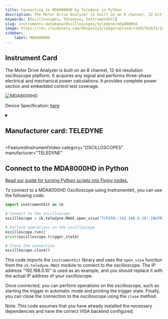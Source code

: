```yaml
---
title: Connecting to MDA8000HD by Teledyne in Python
description: The Motor Drive Analyzer is built on an 8 channel, 12-bit resolution oscilloscope platform. It acquires any signal and performs three-phase electrical and mechanical power calculations. It provides complete power section and embedded control test coverage.
keywords: [Oscilloscopes, Teledyne, InstrumentKit] 
slug: instruments-database/Oscilloscopes/teledyne/mda8000hd 
image: https://res.cloudinary.com/dhopxs1y3/image/upload/v1691782631/Instruments/Oscilloscopes/MDA8000HD/MDA8000HD.webp
sidebar:
    label: MDA8000HD 
---
```



## Instrument Card

The Motor Drive Analyzer is built on an 8 channel, 12-bit resolution oscilloscope platform. It acquires any signal and performs three-phase electrical and mechanical power calculations. It provides complete power section and embedded control test coverage.

![MDA8000HD](https://res.cloudinary.com/dhopxs1y3/image/upload/v1691782631/Instruments/Oscilloscopes/MDA8000HD/MDA8000HD.webp)

Device Specification: [here](https://cdn.teledynelecroy.com/files/pdf/mda8000hd-datasheet.pdf)

<details style={{ marginTop: "15px"}}>
<summary><h2 style={{display:'inline'}}>Manufacturer card: TELEDYNE</h2></summary>

![TELEDYNE](https://res.cloudinary.com/dhopxs1y3/image/upload/v1692812958/Instruments/Vendor%20Logos/Teledyne_technologies.png)

Teledyne LeCroy is an American manufacturer of oscilloscopes, protocol analyzers and other test equipment. LeCroy is now a subsidiary of Teledyne Technologies.

- Headquarters: USA
- Yearly Revenue (millions, USD): 5458.6
- Vendor Website: [here](https://www.teledynelecroy.com/)

</details>


<FeaturedInstrumentVideo
  category="OSCILLOSCOPES"
  manufacturer="TELEDYNE"
></FeaturedInstrumentVideo>

## Connect to the MDA8000HD in Python

[Read our guide for turning Python scripts into Flojoy nodes.](https://docs.flojoy.ai/contribution/blocks/custom-flojoy-block/)



<Tabs>
<TabItem value="Flojoy" label="Flojoy" className="flojoy-instrument-tabs">

<NodeCardCollection category="OSCILLOSCOPES" manufacturer="Teledyne"></NodeCardCollection>

</TabItem>
<TabItem value="InstrumentKit" label="InstrumentKit">

To connect to a MDA8000HD Oscilloscope using Instrumentkit, you can use the following code:

```python
import instrumentkit as ik

# Connect to the oscilloscope
oscilloscope = ik.teledyne.MAUI.open_visa("TCPIP0::192.168.0.10::INSTR")

# Perform operations on the oscilloscope
oscilloscope.run()
print(oscilloscope.trigger_state)

# Close the connection
oscilloscope.close()
```

This code imports the `instrumentkit` library and uses the `open_visa` function from the `ik.teledyne.MAUI` module to connect to the oscilloscope. The IP address "192.168.0.10" is used as an example, and you should replace it with the actual IP address of your oscilloscope.

Once connected, you can perform operations on the oscilloscope, such as starting the trigger in automatic mode and printing the trigger state. Finally, you can close the connection to the oscilloscope using the `close` method.

Note: This code assumes that you have already installed the necessary dependencies and have the correct VISA backend configured.

</TabItem>
</Tabs>